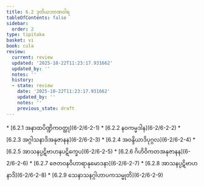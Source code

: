 ```yaml
---
title: 6.2 ဒုတိယဘာဏဝါရ
tableOfContents: false
sidebar:
  order: 2
type: tipitaka
basket: vi
book: cula
review:
  current: review
  updated: '2025-10-22T11:23:17.931662'
  updated_by: ''
  notes: ''
  history:
  - state: review
    date: '2025-10-22T11:23:17.931662'
    updated_by: ''
    notes: ''
    previous_state: draft
---
```



<ReviewStatus review={frontmatter.review} showDetails={true} />

<HypothesisAnnotation frontmatter={frontmatter} />

<DynamicBreadcrumb />



<TableOfContents book="cula" section="6.2">
* [6.2.1 အနာထပိဏ္ဍိကဝတ္ထု](6-2/6-2-1)
* [6.2.2 နဝကမ္မဒါန](6-2/6-2-2)
* [6.2.3 အဂ္ဂါသနာဒိအနုဇာနန](6-2/6-2-3)
* [6.2.4 အဝန္ဒိယာဒိပုဂ္ဂလ](6-2/6-2-4)
* [6.2.5 အာသနပ္ပဋိဗာဟနပဋိက္ခေပ](6-2/6-2-5)
* [6.2.6 ဂိဟိဝိကတအနုဇာနန](6-2/6-2-6)
* [6.2.7 ဇေတဝနဝိဟာရာနုမောဒနာ](6-2/6-2-7)
* [6.2.8 အာသနပ္ပဋိဗာဟနာဒိ](6-2/6-2-8)
* [6.2.9 သေနာသနဂ္ဂါဟာပကသမ္မုတိ](6-2/6-2-9)
</TableOfContents>